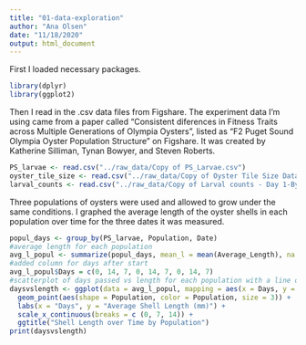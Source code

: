 ```yaml
---
title: "01-data-exploration"
author: "Ana Olsen"
date: "11/18/2020"
output: html_document
---
```


First I loaded necessary packages.
```r
library(dplyr)
library(ggplot2)
```

Then I read in the .csv data files from Figshare. The experiment data I'm using came from a paper called "Consistent diferences in Fitness Traits across Multiple Generations of Olympia Oysters", listed as "F2 Puget Sound Olympia Oyster Population Structure" on Figshare. It was created by Katherine Silliman, Tynan Bowyer, and Steven Roberts.

```r

PS_larvae <- read.csv("../raw_data/Copy of PS_Larvae.csv")
oyster_tile_size <- read.csv("../raw_data/Copy of Oyster Tile Size Data.csv")
larval_counts <- read.csv("../raw_data/Copy of Larval counts - Day 1-By Family.csv")
```
Three populations of oysters were used and allowed to grow under the same conditions. I graphed the average length of the oyster shells in each population over time for the three dates it was measured.
```r

popul_days <- group_by(PS_larvae, Population, Date)
#average length for each population
avg_l_popul <- summarize(popul_days, mean_l = mean(Average_Length), na.rm = TRUE)
#added column for days after start
avg_l_popul$Days = c(0, 14, 7, 0, 14, 7, 0, 14, 7)
#scatterplot of days passed vs length for each population with a line of best fit for each population
daysvslength <- ggplot(data = avg_l_popul, mapping = aes(x = Days, y = mean_l, group = Population)) +
  geom_point(aes(shape = Population, color = Population, size = 3)) +
  labs(x = "Days", y = "Average Shell Length (mm)") +
  scale_x_continuous(breaks = c (0, 7, 14)) +
  ggtitle("Shell Length over Time by Population")
print(daysvslength)
```

